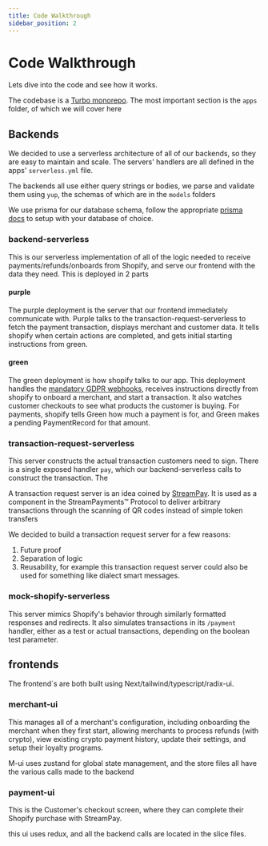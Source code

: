 ```yaml
---
title: Code Walkthrough
sidebar_position: 2
---
```


# Code Walkthrough

Lets dive into the code and see how it works.

The codebase is a [Turbo monorepo](https://turbo.build/repo). The most important section is the `apps` folder, of which we will cover here

## Backends

We decided to use a serverless architecture of all of our backends, so they are easy to maintain and scale. The servers' handlers are all defined in the apps' `serverless.yml` file.

The backends all use either query strings or bodies, we parse and validate them using `yup`, the schemas of which are in the `models` folders

We use prisma for our database schema, follow the appropriate [prisma docs](https://www.prisma.io) to setup with your database of choice.

### backend-serverless

This is our serverless implementation of all of the logic needed to receive payments/refunds/onboards from Shopify, and serve our frontend with the data they need. This is deployed in 2 parts

#### purple

The purple deployment is the server that our frontend immediately communicate with. Purple talks to the transaction-request-serverless to fetch the payment transaction, displays merchant and customer data. It tells shopify when certain actions are completed, and gets initial starting instructions from green.

#### green

The green deployment is how shopify talks to our app. This deployment handles the [mandatory GDPR webhooks](https://shopify.dev/docs/apps/webhooks/configuration/mandatory-webhooks), receives instructions directly from shopify to onboard a merchant, and start a transaction. It also watches customer checkouts to see what products the customer is buying. For payments, shopify tells Green how much a payment is for, and Green makes a pending PaymentRecord for that amount.

### transaction-request-serverless

This server constructs the actual transaction customers need to sign. There is a single exposed handler `pay`, which our backend-serverless calls to construct the transaction. The

A transaction request server is an idea coined by [StreamPay](https://docs.solanapayments.app/core/transaction-request/merchant-integration). It is used as a component in the StreamPayments™ Protocol to deliver arbitrary transactions through the scanning of QR codes instead of simple token transfers

We decided to build a transaction request server for a few reasons:

1. Future proof
2. Separation of logic
3. Reusability, for example this transaction request server could also be used for something like dialect smart messages.

### mock-shopify-serverless

This server mimics Shopify's behavior through similarly formatted responses and redirects. It also simulates transactions in its `/payment` handler, either as a test or actual transactions, depending on the boolean test parameter.

## frontends

The frontend´s are both built using Next/tailwind/typescript/radix-ui.

### merchant-ui

This manages all of a merchant's configuration, including onboarding the merchant when they first start, allowing merchants to process refunds (with crypto), view existing crypto payment history, update their settings, and setup their loyalty programs.

M-ui uses zustand for global state management, and the store files all have the various calls made to the backend

### payment-ui

This is the Customer's checkout screen, where they can complete their Shopify purchase with StreamPay.

this ui uses redux, and all the backend calls are located in the slice files.
